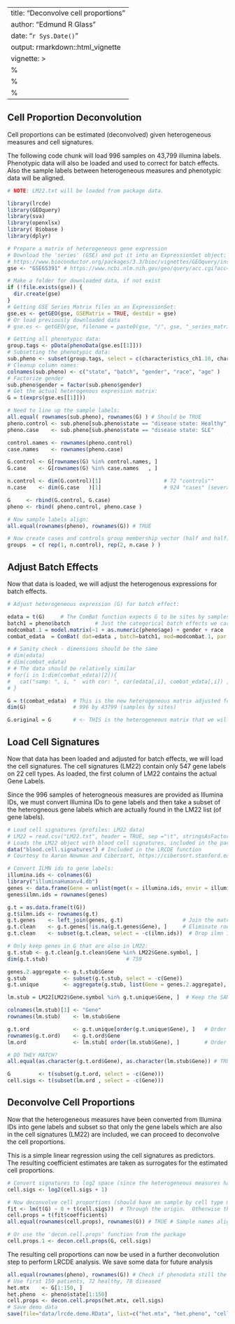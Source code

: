 
---
title: "Deconvolve cell proportions"
author: "Edmund R Glass"
date: "`r Sys.Date()`"
output: rmarkdown::html_vignette
vignette: >
  %\VignetteIndexEntry{Deconvolve cell proportions}
  %\VignetteEngine{knitr::rmarkdown}
  %\VignetteEncoding{UTF-8}
---

## Cell Proportion Deconvolution

Cell proportions can be estimated (deconvolved) given heterogeneous measures and cell signatures.

The following code chunk will load 996 samples on 43,799 illumina labels.  Phenotypic data will also be loaded and used to correct for batch effects.
Also the sample labels between heterogeneous measures and phenotypic data will be aligned.

```r
# NOTE: LM22.txt will be loaded from package data.

library(lrcde)
library(GEOquery)
library(sva)
library(openxlsx)
library( Biobase )
library(dplyr)

# Prepare a matrix of heterogeneous gene expression
# Download the 'series' (GSE) and put it into an ExpressionSet object:
# https://www.bioconductor.org/packages/3.3/bioc/vignettes/GEOquery/inst/doc/GEOquery.html#datasets
gse <- "GSE65391" # https://www.ncbi.nlm.nih.gov/geo/query/acc.cgi?acc=GSE65391

# Make a folder for downloaded data, if not exist
if (!file.exists(gse)) {
  dir.create(gse)
}
# Getting GSE Series Matrix files as an ExpressionSet:
gse.es <- getGEO(gse, GSEMatrix = TRUE, destdir = gse)
# Or load previously downloaded data
# gse.es <- getGEO(gse, filename = paste0(gse, "/", gse, "_series_matrix.txt.gz"), GSEMatrix = TRUE, destdir = gse)

# Getting all phenotypic data:
group.tags <- pData(phenoData(gse.es[[1]]))
# Subsetting the phenotypic data:
sub.pheno <- subset(group.tags, select = c(characteristics_ch1.10, characteristics_ch1, characteristics_ch1.11, characteristics_ch1.12, characteristics_ch1.13))
# Cleanup column names:
colnames(sub.pheno) <- c("state", "batch", "gender", "race", "age" )
# Factorize gender
sub.pheno$gender = factor(sub.pheno$gender)
# Get the actual heterogenous expression matrix:
G = t(exprs(gse.es[[1]]))

# Need to line up the sample labels:
all.equal( rownames(sub.pheno), rownames(G) ) # Should be TRUE
pheno.control <- sub.pheno[sub.pheno$state == "disease state: Healthy", ]
pheno.case    <- sub.pheno[sub.pheno$state == "disease state: SLE"    , ]

control.names <- rownames(pheno.control)
case.names    <- rownames(pheno.case)

G.control <- G[rownames(G) %in% control.names, ]
G.case    <- G[rownames(G) %in% case.names   , ]

n.control <- dim(G.control)[1]                    # 72 "controls""
n.case    <- dim(G.case   )[1]                    # 924 "cases" (several longitudinal measures)

G     <- rbind(G.control, G.case)
pheno <- rbind( pheno.control, pheno.case )

# Now sample labels align:
all.equal(rownames(pheno), rownames(G)) # TRUE

# Now create cases and controls group membership vector (half and half):
groups  = c( rep(1, n.control), rep(2, n.case ) )
```

## Adjust Batch Effects

Now that data is loaded, we will adjust the heterogenous expressions for batch effects.

```r
# Adjust heterogeneous expression (G) for batch effect:

edata = t(G)     # The ComBat function expects G to be sites by samples (samples as columns)
batch1 = pheno$batch        # Just the categorical batch effects we care about.
modcombat.1 = model.matrix(~1 + as.numeric(pheno$age) + gender + race , data=pheno)    # Create "design matrix", only fitting intercept term.
combat_edata  = ComBat( dat=edata , batch=batch1, mod=modcombat.1, par.prior=TRUE, prior.plots=FALSE )  # Handles 'batch' and 'age'.

# # Sanity check - dimensions should be the same
# dim(edata)
# dim(combat_edata)
# # The data should be relatively similar
# for(i in 1:dim(combat_edata)[2]){
#   cat("samp: ", i, "  with cor: ", cor(edata[,i], combat_edata[,i]) , "\n") # 996 lines with correlations: comparing "sample A" to "sample A".
# }

G = t(combat_edata)  # This is the new heterogeneous matrix adjusted for: 'batch', 'gender', 'race', and 'age'.
dim(G)               # 996 by 43799 (samples by sites)

G.original = G       # <- THIS is the heterogeneous matrix that we will "deconvolve" AFTER we have estimated cell proportions from the reduced set of sites in the cell signatures.
```

## Load Cell Signatures

Now that data has been loaded and adjusted for batch effects, we will load the cell signatures.
The cell signatures (LM22) contain only 547 gene labels on 22 cell types.
As loaded, the first column of LM22 contains the actual Gene Labels.

Since the 996 samples of heterogneous measures are provided as Illumina IDs, we must convert Illumina IDs to gene labels and then take a subset of the heterogneous gene labels which are actually found in the LM22 list (of gene labels).

```r
# Load cell signatures (profiles: LM22 data)
# LM22 = read.csv("LM22.txt", header = TRUE, sep ="\t", stringsAsFactors = FALSE )
# Loads the LM22 object with blood cell signatures, included in the package:
data("blood.cell.signatures") # Included in the LRCDE function
# Courtesy to Aaron Newman and Cibersort, https://cibersort.stanford.edu/

# Convert ILMN ids to gene labels:
illumina.ids <- colnames(G)
library("illuminaHumanv4.db")
genes <- data.frame(Gene = unlist(mget(x = illumina.ids, envir = illuminaHumanv4SYMBOL)))
genes$ilmn.ids = rownames(genes)

g.t = as.data.frame(t(G))
g.t$ilmn.ids <- rownames(g.t)
g.t.genes    <- left_join(genes, g.t)                   # Join the matching gene labels with the ILMN ids in the G matrix BY ILMN ids.
g.t.clean    <- g.t.genes[!is.na(g.t.genes$Gene), ]     # Eliminate rows with <NA>s as Gene labels
g.t.clean    <- subset(g.t.clean, select = -c(ilmn.ids))  # Drop ilmn ids column

# Only keep genes in G that are also in LM22:
g.t.stub <- g.t.clean[g.t.clean$Gene %in% LM22$Gene.symbol, ]
dim(g.t.stub)                         # 759

genes.2.aggregate <- g.t.stub$Gene
g.stub            <- subset(g.t.stub, select = -c(Gene))
g.t.unique        <- aggregate(g.stub, list(Gene = genes.2.aggregate), median) # Runs for half a minute

lm.stub = LM22[LM22$Gene.symbol %in% g.t.unique$Gene, ]  # Keep the SAME unique Gene labels that are in G matrix.

colnames(lm.stub)[1] <- "Gene"
rownames(lm.stub)    <- lm.stub$Gene

g.t.ord              <- g.t.unique[order(g.t.unique$Gene), ]   # Order rows by gene labels
rownames(g.t.ord)    <- g.t.ord$Gene
lm.ord               <- lm.stub[ order(lm.stub$Gene), ]        # Order rows by gene labels

# DO THEY MATCH?
all.equal(as.character(g.t.ord$Gene), as.character(lm.stub$Gene)) # TRUE

G         <- t(subset(g.t.ord, select = -c(Gene)))
cell.sigs <- t(subset(lm.ord , select = -c(Gene)))
```

## Deconvolve Cell Proportions

Now that the heterogeneous measures have been converted from Illumina IDs into gene labels and subset so that only the gene labels which are also in the cell signatures (LM22) are included, we can proceed to deconvolve the cell proportions.

This is a simple linear regression using the cell signatures as predictors.  The resulting coefficient estimates are taken as surrogates for the estimated cell proportions.

```r
# Convert signatures to log2 space (since the heterogeneous measures have obviously been log transformed:
cell.sigs <- log2(cell.sigs + 1)

# Now deconvolve cell proportions (should have an sample by cell type matrix):
fit <- lm(t(G) ~ 0 + t(cell.sigs))  # Through the origin.  Otherwise there is an intercept term with what biological meaning?
cell.props = t(fit$coefficients)
all.equal(rownames(cell.props), rownames(G)) # TRUE # Sample names align.

# Or use the 'decon.cell.props' function from the package
cell.props.1 <- decon.cell.props(G, cell.sigs)
```

The resulting cell proportions can now be used in a further deconvolution step to perform LRCDE analysis. We save some data for future analysis

```r
all.equal(rownames(pheno), rownames(G)) # Check if phenodata still the same orded
# Use first 150 patients, 72 healthy, 78 diseased
het.mtx    <- G[1:150, ]
het.pheno  <- pheno$state[1:150]
cell.props <- decon.cell.props(het.mtx, cell.sigs)
# Save demo data
save(file="data/lrcde.demo.RData", list=c("het.mtx", "het.pheno", "cell.props", "cell.sigs"))
```


